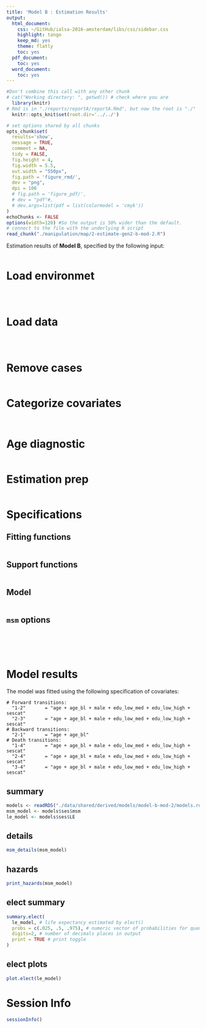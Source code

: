 ```yaml
---
title: 'Model B : Estimation Results'
output:
  html_document:
    css: ~/GitHub/ialsa-2016-amsterdam/libs/css/sidebar.css
    highlight: tango
    keep_md: yes
    theme: flatly
    toc: yes
  pdf_document:
    toc: yes
  word_document:
    toc: yes
---
```


<!-- These two chunks should be added in the beginning of every .Rmd that you want to source an .R script -->
<!--  The 1st mandatory chunck  -->
<!--  Set the working directory to the repository's base directory -->
```r
#Don't combine this call with any other chunk 
# cat("Working directory: ", getwd()) # check where you are
  library(knitr)
# Rmd is in "./reports/reportA/reportA.Rmd", but now the root is "./"
  knitr::opts_knit$set(root.dir='../../') 
```

<!--  The 2nd mandatory chunck  -->
<!-- Set the report-wide options, and point to the external code file. -->
```r
# set options shared by all chunks
opts_chunk$set(
  results='show', 
  message = TRUE,
  comment = NA, 
  tidy = FALSE,
  fig.height = 4, 
  fig.width = 5.5, 
  out.width = "550px",
  fig.path = 'figure_rmd/',     
  dev = "png",
  dpi = 100
  # fig.path = 'figure_pdf/',     
  # dev = "pdf"#,
  # dev.args=list(pdf = list(colormodel = 'cmyk'))
)
echoChunks <- FALSE
options(width=120) #So the output is 50% wider than the default.
# connect to the file with the underlying R script  
read_chunk("./manipulation/map/2-estimate-gen2-b-mod-2.R") 
```

Estimation results of **Model B**, specified by the following input:
```r
```



# Load environmet
<!-- Load 'sourced' R files.  Suppress the output when loading packages. --> 
```r
```

<!-- Load the sources.  Suppress the output when loading sources. --> 
```r
```


<!-- Load any Global functions and variables declared in the R file.  Suppress the output. --> 
```r
```

# Load data
<!-- Load the datasets.   -->
```r
```

<!-- Inspect the datasets.   -->
```r
```


```r
```

# Remove cases
```r
```

# Categorize covariates
```r
```

```r
```


# Age diagnostic
```r
```

# Estimation prep
```r
```

# Specifications

## Fitting functions
```r
```

## Support functions
```r
```

## Model
```r
```

## `msm` options
```r
```

```r
```

```r
```

<!-- ## `elect` options -->
```r
```

```r
```


# Model results

The model was fitted using the following specification of covariates:
```
# Forward transitions:
  "1-2"       = "age + age_bl + male + edu_low_med + edu_low_high + sescat"
  "2-3"       = "age + age_bl + male + edu_low_med + edu_low_high + sescat"
# Backward transitions:
  "2-1"       = "age + age_bl"
# Death transitions: 
  "1-4"       = "age + age_bl + male + edu_low_med + edu_low_high + sescat"
  "2-4"       = "age + age_bl + male + edu_low_med + edu_low_high + sescat"
  "3-4"       = "age + age_bl + male + edu_low_med + edu_low_high + sescat"
```

## summary
```r
models <- readRDS("./data/shared/derived/models/model-b-mod-2/models.rds")
msm_model <- models$ses$msm
le_model <- models$ses$LE
```

## details
```r
msm_details(msm_model)
```

## hazards
```r
print_hazards(msm_model)
```

## elect summary
```r
summary.elect(
  le_model, # life expectancy estimated by elect()
  probs = c(.025, .5, .975), # numeric vector of probabilities for quantiles
  digits=2, # number of decimals places in output
  print = TRUE # print toggle
)
```

## elect plots
```r
plot.elect(le_model)
```


# Session Info
```r
sessionInfo()

```


